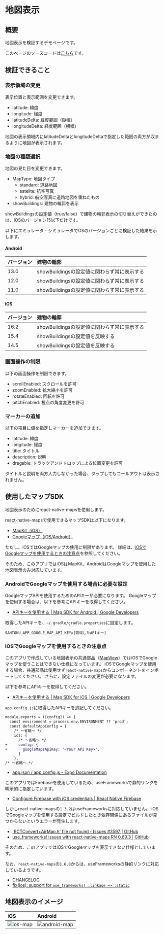 # 地図表示

## 概要

地図表示を検証するデモページです。

このページのソースコードは[こちら](https://github.com/{@inject:organization}/mobile-app-crib-notes/tree/master/example-app/SantokuApp/src/features/demo-map)です。

## 検証できること

### 表示領域の変更

表示位置と表示範囲を変更できます。

- latitude: 緯度
- longitude: 経度
- latitudeDelta: 緯度範囲（縦幅）
- longitudeDelta: 経度範囲（横幅）

地図の表示領域内にlatitudeDeltaとlongitudeDeltaで指定した範囲の両方が収まるように地図が表示されます。

### 地図の種類選択

地図の見た目を変更できます。

- MapType: 地図タイプ
  - standard: 道路地図
  - satelite: 航空写真
  - hybrid: 航空写真に道路地図を重ねたもの
- showBuildings: 建物の輪郭を表示

showBuildingsの設定値（true/false）で建物の輪郭表示の切り替えができたのは、iOSのバージョン15以下だけです。

以下にエミュレータ・シミュレータでOSのバージョンごとに検証した結果を示します。

#### Android

| バージョン | 建物の輪郭 |
|:----- |:----- |
| 13.0 | showBuildingsの設定値に関わらず常に表示する |
| 12.0 | showBuildingsの設定値に関わらず常に表示する |
| 11.0 | showBuildingsの設定値に関わらず常に表示する |

#### iOS

| バージョン | 建物の輪郭 |
|:----- |:----- |
| 16.2 | showBuildingsの設定値に関わらず常に表示する |
| 15.4 | showBuildingsの設定値を反映する |
| 14.5 | showBuildingsの設定値を反映する |

### 画面操作の制限

以下の画面操作を制限できます。

- scrollEnabled: スクロールを許可
- zoomEnabled: 拡大縮小を許可
- rotateEnabled: 回転を許可
- pitchEnabled: 視点の角度変更を許可

### マーカーの追加

以下の項目に値を指定しマーカーを追加できます。

- latitude: 緯度
- longitude: 経度
- title: タイトル
- description: 説明
- dragable: ドラックアンドドロップによる位置変更を許可

タイトルと説明を両方入力しなかった場合、タップしてもコールアウトは表示されません。

## 使用したマップSDK

地図表示のためにreact-native-mapsを使用します。

react-native-mapsで使用できるマップSDKは以下になります。

- [MapKit（iOS）](https://developer.apple.com/documentation/mapkit/)
- [Googleマップ（iOS/Android）](https://developers.google.com/maps/documentation/ios-sdk?hl=ja)

ただし、iOSではGoogleマップの使用に制限があります。
詳細は、[iOSでGoogleマップを使用するときの注意点](#iosでgoogleマップを使用するときの注意点)を参照してください。

そのため、このアプリではiOSはMapKit、AndroidはGoogleマップを使用した地図表示のみ対応しています。

### AndroidでGoogleマップを使用する場合に必要な設定

GoogleマップAPIを使用するためのAPIキーが必要になります。
Googleマップを使用する場合は、以下を参考にAPIキーを取得してください。

- [APIキーを使用する | Map SDK for Android | Google Developers](https://developers.google.com/maps/documentation/android-sdk/get-api-key?hl=ja)

取得したAPIキーを、`~/.gradle/gradle.properties`に設定します。

```properties
SANTOKU_APP_GOOGLE_MAP_API_KEY=[取得したAPIキー]
```

### iOSでGoogleマップを使用するときの注意点

このアプリで作成している地図表示の共通部品（[MapView](https://github.com/{@inject:organization}/mobile-app-crib-notes/tree/master/example-app/SantokuApp/src/bases/ui/map/MapView.tsx)）ではiOSでGoogleマップを使うことはできない仕様になっています。
iOSでGoogleマップを使用する場合、共通部品は使用せず`react-native-maps`からコンポーネントをインポートしてください。
さらに、設定ファイルの変更が必要になります。

以下を参考にAPIキーを取得してください。

- [APIキーを使用する | Map SDK for iOS | Google Developers](https://developers.google.com/maps/documentation/ios-sdk/get-api-key?hl=ja)

`app.config.js`に取得したAPIキーを追記してください。

```diff title="/app.config.js"
module.exports = ({config}) => {
  const environment = process.env.ENVIRONMENT ?? 'prod';
  const defaultAppConfig = {
    /* ～省略～ */
    ios: {
      /* ～省略～ */
+     config: {
+       googleMapsApiKey: '<Your API Key>',
      }
    },
/* ～省略～ */
```

- [app.json / app.config.js - Expo Documentation](https://docs.expo.dev/versions/latest/config/app/#googlemapsapikey)

このアプリではFirebaseを使用しているため、useFrameworksで静的リンクを明示的に指定しています。

- [Configure Firebase with iOS credentials | React Native Firebase](https://rnfirebase.io/#altering-cocoapods-to-use-frameworks)

しかしreact-native-mapsの`1.3.2`はuseFrameworksに対応していません。
iOSでGoogleマップを使用する設定でビルドしたとき依存関係にあるファイルが見つからないというエラーが発生します。

- ['RCTConvert+AirMap.h' file not found・Issues #3597 | GitHub](https://github.com/react-native-maps/react-native-maps/issues/3597)
- [use_frameworks! issues with react-native-maps RN 0.69.3 | GitHub](https://github.com/react-native-maps/react-native-maps/discussions/4389)

そのため、このアプリではiOSでGoogleマップを表示できない仕様としています。

なお、`react-native-maps`の`1.6.0`からは、useFrameworksの静的リンクに対応しているようです。

- [CHANGELOG](https://github.com/react-native-maps/react-native-maps/blob/master/CHANGELOG.md#160-2023-04-20)
- [fix(ios): support for `use_frameworks! :linkage => :static`](https://github.com/react-native-maps/react-native-maps/commit/b0c2d42454ef72ff2037103218f799801aa83ebf)

## 地図表示のイメージ

| iOS | Android |
|:--|:--|
|![ios-map](./ios-map.png)|![android-map](./android-map.png)|
